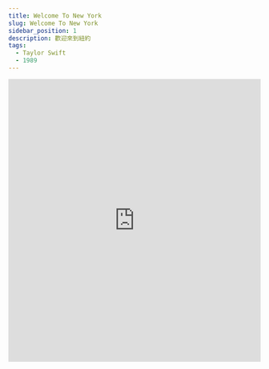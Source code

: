 ---
title: Welcome To New York
slug: Welcome To New York
sidebar_position: 1
description: 歡迎來到紐約
tags:
  - Taylor Swift
  - 1989
---


<iframe src="https://player.vimeo.com/video/349587125?h=35f19f59f0" width="100%" height="564" frameborder="0" allow="autoplay; fullscreen" allowfullscreen></iframe>